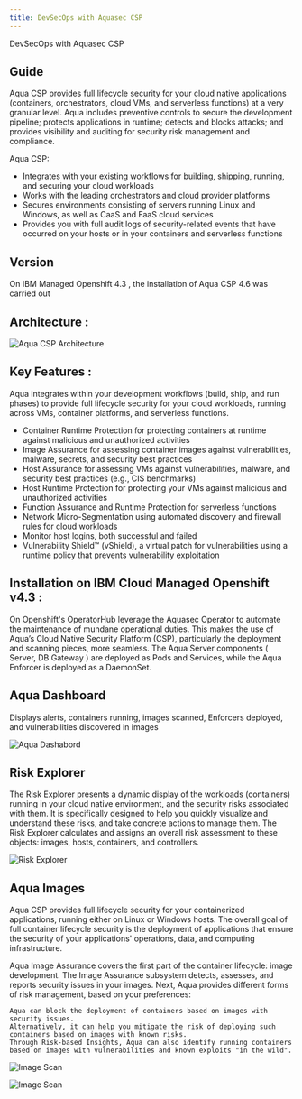 ```yaml
---
title: DevSecOps with Aquasec CSP
---
```



<PageDescription>

DevSecOps with Aquasec CSP

</PageDescription>

## Guide

Aqua CSP provides full lifecycle security for your cloud native applications (containers, orchestrators, cloud VMs, and serverless functions) at a very granular level. Aqua includes preventive controls to secure the development pipeline; protects applications in runtime; detects and blocks attacks; and provides visibility and auditing for security risk management and compliance.

Aqua CSP:

   * Integrates with your existing workflows for building, shipping, running, and securing your cloud workloads
   * Works with the leading orchestrators and cloud provider platforms
   * Secures environments consisting of servers running Linux and Windows, as well as CaaS  and FaaS cloud services
   * Provides you with full audit logs of security-related events that have occurred on your hosts or in your containers and serverless functions

## Version
On IBM Managed Openshift 4.3 , the installation of Aqua CSP 4.6 was carried out

## Architecture :
 ![Aqua CSP Architecture ](/images/Aqua-CSP-Architecture.png "Aqua CSP Ar chitecture")

## Key Features :
 Aqua integrates within your development workflows (build, ship, and run phases) to provide full lifecycle security for your cloud workloads, running across VMs, container platforms, and serverless functions.

* Container Runtime Protection for protecting containers at runtime against malicious and unauthorized activities
* Image Assurance for assessing container images against vulnerabilities, malware, secrets, and security best practices
* Host Assurance for assessing VMs against vulnerabilities, malware, and security best practices (e.g., CIS benchmarks)
* Host Runtime Protection for protecting your VMs against malicious and unauthorized activities
* Function Assurance and Runtime Protection for serverless functions
* Network Micro-Segmentation using automated discovery and firewall rules for cloud workloads
* Monitor host logins, both successful and failed
* Vulnerability Shield™ (vShield), a virtual patch for vulnerabilities using a runtime policy that prevents vulnerability exploitation


## Installation on IBM Cloud Managed Openshift v4.3 :
On Openshift's OperatorHub leverage the Aquasec Operator to automate the maintenance of mundane operational duties. 
This makes the use of Aqua’s Cloud Native Security Platform (CSP), particularly the deployment and scanning pieces, more seamless.
The Aqua Server components ( Server, DB Gateway ) are deployed as Pods and Services, while the Aqua Enforcer is deployed as a DaemonSet.


## Aqua Dashboard
Displays alerts, containers running, images scanned, Enforcers deployed, and vulnerabilities discovered in images

 ![Aqua Dashabord ](/images/AquaDashboard.png "Aqua CSP Dashboard")

## Risk Explorer
The Risk Explorer presents a dynamic display of the workloads (containers) running in your cloud native environment, and the security risks associated with them. 
It is specifically designed to help you quickly visualize and understand these risks, and take concrete actions to manage them. 
The Risk Explorer calculates and assigns an overall risk assessment to these objects: images, hosts, containers, and controllers. 

 ![Risk Explorer ](/images/AquaRiskExplorer.png "Aqua CSP Risk Explorer")


## Aqua Images
Aqua CSP provides full lifecycle security for your containerized applications, running either on Linux or Windows hosts. 
The overall goal of full container lifecycle security is the deployment of applications that ensure the security of your applications' operations, data, and computing infrastructure.

Aqua Image Assurance covers the first part of the container lifecycle: image development. 
The Image Assurance subsystem detects, assesses, and reports security issues in your images. 
Next, Aqua provides different forms of risk management, based on your preferences:

    Aqua can block the deployment of containers based on images with security issues.
    Alternatively, it can help you mitigate the risk of deploying such containers based on images with known risks.
    Through Risk-based Insights, Aqua can also identify running containers based on images with vulnerabilities and known exploits "in the wild".

 ![Image Scan](/images/AquaImages.png "Aqua Image Scan")    


 ![Image Scan](/images/AquaImageScan.png "Aqua Image Scan Drill Down")    


